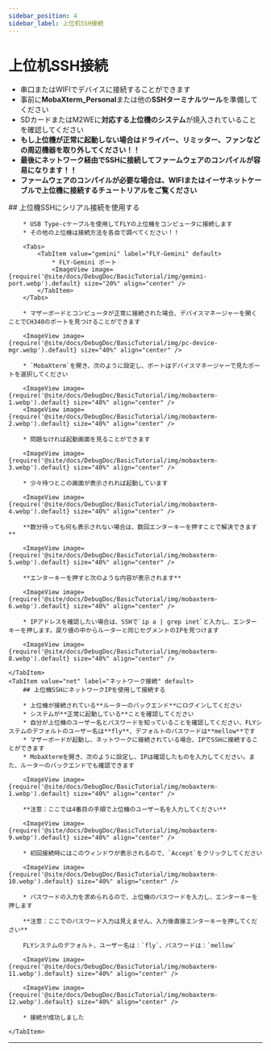 ```yaml
---
sidebar_position: 4
sidebar_label: 上位机SSH接続
---
```


# 上位机SSH接続


* 串口またはWIFIでデバイスに接続することができます
* 事前に**MobaXterm_Personal**または他の**SSHターミナルツール**を準備してください
* SDカードまたはM2WEに**対応する上位機のシステム**が焼入されていることを確認してください
* **もし上位機が正常に起動しない場合はドライバー、リミッター、ファンなどの周辺機器を取り外してください！！**
* **最後にネットワーク経由でSSHに接続してファームウェアのコンパイルが容易になります！！**
* **ファームウェアのコンパイルが必要な場合は、WIFIまたはイーサネットケーブルで上位機に接続するチュートリアルをご覧ください**

<Tabs>
    <TabItem value="serial" label="シリアル接続" default>
        ## 上位機SSHにシリアル接続を使用する

        * USB Type-cケーブルを使用してFLYの上位機をコンピュータに接続します
        * その他の上位機は接続方法を各自で調べてください！！

        <Tabs>
            <TabItem value="gemini" label="FLY-Gemini" default>
                * FLY-Gemini ポート
                <ImageView image={require('@site/docs/DebugDoc/BasicTutorial/img/gemini-port.webp').default} size="20%" align="center" />
            </TabItem>
        </Tabs>

        * マザーボードとコンピュータが正常に接続された場合、デバイスマネージャーを開くことでCH340のポートを見つけることができます

        <ImageView image={require('@site/docs/DebugDoc/BasicTutorial/img/pc-device-mgr.webp').default} size="40%" align="center" />

        * `MobaXterm`を開き、次のように設定し、ポートはデバイスマネージャーで見たポートを選択してください

        <ImageView image={require('@site/docs/DebugDoc/BasicTutorial/img/mobaxterm-1.webp').default} size="40%" align="center" />
        <ImageView image={require('@site/docs/DebugDoc/BasicTutorial/img/mobaxterm-2.webp').default} size="40%" align="center" />

        * 問題なければ起動画面を見ることができます

        <ImageView image={require('@site/docs/DebugDoc/BasicTutorial/img/mobaxterm-3.webp').default} size="40%" align="center" />

        * 少々待つとこの画面が表示されれば起動しています

        <ImageView image={require('@site/docs/DebugDoc/BasicTutorial/img/mobaxterm-4.webp').default} size="40%" align="center" />

        **数分待っても何も表示されない場合は、数回エンターキーを押すことで解決できます**

        <ImageView image={require('@site/docs/DebugDoc/BasicTutorial/img/mobaxterm-5.webp').default} size="40%" align="center" />

        **エンターキーを押すと次のような内容が表示されます**

        <ImageView image={require('@site/docs/DebugDoc/BasicTutorial/img/mobaxterm-6.webp').default} size="40%" align="center" />

        * IPアドレスを確認したい場合は、SSHで`ip a | grep inet`と入力し、エンターキーを押します。戻り値の中からルーターと同じセグメントのIPを見つけます

        <ImageView image={require('@site/docs/DebugDoc/BasicTutorial/img/mobaxterm-8.webp').default} size="40%" align="center" />

    </TabItem>
    <TabItem value="net" label="ネットワーク接続" default>
        ## 上位機SSHにネットワークIPを使用して接続する

        * 上位機が接続されている**ルーターのバックエンド**にログインしてください
        * システムが**正常に起動している**ことを確認してください
        * 自分が上位機のユーザー名とパスワードを知っていることを確認してください、FLYシステムのデフォルトのユーザー名は**fly**、デフォルトのパスワードは**mellow**です
        * マザーボードが起動し、ネットワークに接続されている場合、IPでSSHに接続することができます
        * MobaXtermを開き、次のように設定し、IPは確認したものを入力してください。また、ルーターのバックエンドでも確認できます

        <ImageView image={require('@site/docs/DebugDoc/BasicTutorial/img/mobaxterm-1.webp').default} size="40%" align="center" />

        **注意：ここでは4番目の手順で上位機のユーザー名を入力してください**

        <ImageView image={require('@site/docs/DebugDoc/BasicTutorial/img/mobaxterm-9.webp').default} size="40%" align="center" />

        * 初回接続時にはこのウィンドウが表示されるので、`Accept`をクリックしてください

        <ImageView image={require('@site/docs/DebugDoc/BasicTutorial/img/mobaxterm-10.webp').default} size="40%" align="center" />

        * パスワードの入力を求められるので、上位機のパスワードを入力し、エンターキーを押します

        **注意：ここでのパスワード入力は見えません、入力後直接エンターキーを押してください**

        FLYシステムのデフォルト、ユーザー名は：`fly`、パスワードは：`mellow`

        <ImageView image={require('@site/docs/DebugDoc/BasicTutorial/img/mobaxterm-11.webp').default} size="40%" align="center" />

        <ImageView image={require('@site/docs/DebugDoc/BasicTutorial/img/mobaxterm-12.webp').default} size="40%" align="center" />

        * 接続が成功しました

    </TabItem>
</Tabs>

----